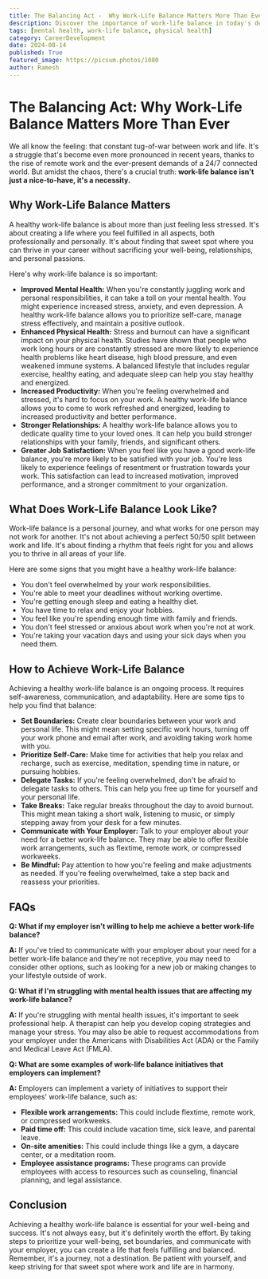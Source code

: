 ```yaml
---
title: The Balancing Act -  Why Work-Life Balance Matters More Than Ever
description: Discover the importance of work-life balance in today's demanding world. Learn how to achieve a healthy balance between work and personal life, explore the benefits of a balanced lifestyle, and find tips to improve your work-life balance.
tags: [mental health, work-life balance, physical health]
category: CareerDevelopment
date: 2024-08-14
published: True
featured_image: https://picsum.photos/1080
author: Ramesh
---
```


# The Balancing Act: Why Work-Life Balance Matters More Than Ever

We all know the feeling: that constant tug-of-war between work and life. It's a struggle that's become even more pronounced in recent years, thanks to the rise of remote work and the ever-present demands of a 24/7 connected world. But amidst the chaos, there's a crucial truth: **work-life balance isn't just a nice-to-have, it's a necessity.**

## Why Work-Life Balance Matters

A healthy work-life balance is about more than just feeling less stressed. It's about creating a life where you feel fulfilled in all aspects, both professionally and personally. It's about finding that sweet spot where you can thrive in your career without sacrificing your well-being, relationships, and personal passions.

Here's why work-life balance is so important:

* **Improved Mental Health:** When you're constantly juggling work and personal responsibilities, it can take a toll on your mental health. You might experience increased stress, anxiety, and even depression. A healthy work-life balance allows you to prioritize self-care, manage stress effectively, and maintain a positive outlook.
* **Enhanced Physical Health:**  Stress and burnout can have a significant impact on your physical health. Studies have shown that people who work long hours or are constantly stressed are more likely to experience health problems like heart disease, high blood pressure, and even weakened immune systems. A balanced lifestyle that includes regular exercise, healthy eating, and adequate sleep can help you stay healthy and energized.
* **Increased Productivity:**  When you're feeling overwhelmed and stressed, it's hard to focus on your work. A healthy work-life balance allows you to come to work refreshed and energized, leading to increased productivity and better performance.
* **Stronger Relationships:**  A healthy work-life balance allows you to dedicate quality time to your loved ones. It can help you build stronger relationships with your family, friends, and significant others.
* **Greater Job Satisfaction:**  When you feel like you have a good work-life balance, you're more likely to be satisfied with your job. You're less likely to experience feelings of resentment or frustration towards your work. This satisfaction can lead to increased motivation, improved performance, and a stronger commitment to your organization.

## What Does Work-Life Balance Look Like?

Work-life balance is a personal journey, and what works for one person may not work for another. It's not about achieving a perfect 50/50 split between work and life. It's about finding a rhythm that feels right for you and allows you to thrive in all areas of your life.

Here are some signs that you might have a healthy work-life balance:

* You don't feel overwhelmed by your work responsibilities.
* You're able to meet your deadlines without working overtime.
* You're getting enough sleep and eating a healthy diet.
* You have time to relax and enjoy your hobbies.
* You feel like you're spending enough time with family and friends.
* You don't feel stressed or anxious about work when you're not at work.
* You're taking your vacation days and using your sick days when you need them.

## How to Achieve Work-Life Balance

Achieving a healthy work-life balance is an ongoing process. It requires self-awareness, communication, and adaptability. Here are some tips to help you find that balance:

* **Set Boundaries:**  Create clear boundaries between your work and personal life. This might mean setting specific work hours, turning off your work phone and email after work, and avoiding taking work home with you.
* **Prioritize Self-Care:**  Make time for activities that help you relax and recharge, such as exercise, meditation, spending time in nature, or pursuing hobbies.
* **Delegate Tasks:**  If you're feeling overwhelmed, don't be afraid to delegate tasks to others. This can help you free up time for yourself and your personal life.
* **Take Breaks:**  Take regular breaks throughout the day to avoid burnout. This might mean taking a short walk, listening to music, or simply stepping away from your desk for a few minutes.
* **Communicate with Your Employer:**  Talk to your employer about your need for a better work-life balance. They may be able to offer flexible work arrangements, such as flextime, remote work, or compressed workweeks.
* **Be Mindful:**  Pay attention to how you're feeling and make adjustments as needed. If you're feeling overwhelmed, take a step back and reassess your priorities.

## FAQs

**Q: What if my employer isn't willing to help me achieve a better work-life balance?**

**A:** If you've tried to communicate with your employer about your need for a better work-life balance and they're not receptive, you may need to consider other options, such as looking for a new job or making changes to your lifestyle outside of work.

**Q: What if I'm struggling with mental health issues that are affecting my work-life balance?**

**A:** If you're struggling with mental health issues, it's important to seek professional help. A therapist can help you develop coping strategies and manage your stress. You may also be able to request accommodations from your employer under the Americans with Disabilities Act (ADA) or the Family and Medical Leave Act (FMLA).

**Q: What are some examples of work-life balance initiatives that employers can implement?**

**A:** Employers can implement a variety of initiatives to support their employees' work-life balance, such as:

* **Flexible work arrangements:** This could include flextime, remote work, or compressed workweeks.
* **Paid time off:** This could include vacation time, sick leave, and parental leave.
* **On-site amenities:** This could include things like a gym, a daycare center, or a meditation room.
* **Employee assistance programs:** These programs can provide employees with access to resources such as counseling, financial planning, and legal assistance.

## Conclusion

Achieving a healthy work-life balance is essential for your well-being and success. It's not always easy, but it's definitely worth the effort. By taking steps to prioritize your well-being, set boundaries, and communicate with your employer, you can create a life that feels fulfilling and balanced. Remember, it's a journey, not a destination. Be patient with yourself, and keep striving for that sweet spot where work and life are in harmony.
